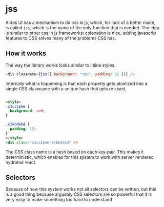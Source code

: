 # jss

Aidos UI has a mechanism to do css in js, which, for lack of a better name, is called `jss`, which is the name of the only function that is needed. The idea is similar to other css in js frameworks: colocation is nice, adding javascrip features to CSS solves many of the problems CSS has.

## How it works

The way the library works looks similar to inline styles:

```js
<div className={jss({ background: "red", padding: 12 })} />
```

Internally what is happening is that each property gets atomized into a single CSS classname with a unique hash that gets re-used.

```HTML

<style>
.x1uc1pme {
  background: red;
}

.x1kbdebd {
  padding: 12;
}
</style>
<div class="x1uc1pme x1kbdebd" />
```

The CSS class name is a hash based on each key-pair. This makes it deterministic, which enables for this system to work with server rendered hydrated react.

## Selectors

Because of how this system works not all selectors can be written, but this is a good thing because arguably CSS selectors are so powerful that it is very easy to make something too hard to understand
